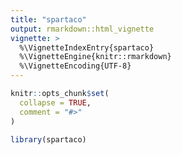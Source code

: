 ```yaml
---
title: "spartaco"
output: rmarkdown::html_vignette
vignette: >
  %\VignetteIndexEntry{spartaco}
  %\VignetteEngine{knitr::rmarkdown}
  %\VignetteEncoding{UTF-8}
---
```


```r
knitr::opts_chunk$set(
  collapse = TRUE,
  comment = "#>"
)
```

```r
library(spartaco)
```

